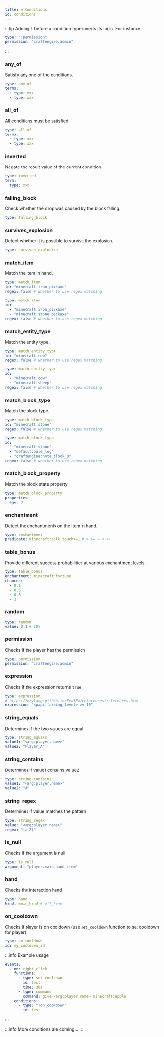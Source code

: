 ```yaml
---
title: ⚖️ Conditions
id: conditions
---
```


:::tip
Adding `!` before a condition type inverts its logic. For instance:

```yaml
type: "!permission"
permission: "craftengine.admin"
```
:::

### any\_of

Satisfy any one of the conditions.

```yaml
type: any_of
terms:
  - type: xxx
  - type: xxx
```

### all\_of

All conditions must be satisfied.

```yaml
type: all_of
terms:
  - type: xxx
  - type: xxx
```

### inverted

Negate the result value of the current condition.

```yaml
type: inverted
term:
  type: xxx
```

### falling\_block

Check whether the drop was caused by the block falling.

```yaml
type: falling_block
```

### survives\_explosion

Detect whether it is possible to survive the explosion.

```yaml
type: survives_explosion
```

### match\_item

Match the item in hand.

```yaml
type: match_item
id: "minecraft:iron_pickaxe"
regex: false # whether to use regex matching
```

```yaml
type: match_item
id: 
  - "minecraft:iron_pickaxe"
  - "minecraft:stone_pickaxe"
regex: false # whether to use regex matching
```

### match\_entity\_type

Match the entity type.

```yaml
type: match_entity_type
id: "minecraft:cow"
regex: false # whether to use regex matching
```

```yaml
type: match_entity_type
id:
  - "minecraft:cow"
  - "minecraft:sheep"
regex: false # whether to use regex matching
```

### match\_block\_type

Match the block type.

```yaml
type: match_block_type
id: "minecraft:stone"
regex: false # whether to use regex matching
```

```yaml
type: match_block_type
id:
  - "minecraft:stone"
  - "default:pale_log"
  - "craftengine:note_block_0"
regex: false # whether to use regex matching
```


### match\_block\_property

Match the block state property

```yaml
type: match_block_property
properties:
  age: 3
```

### enchantment

Detect the enchantments on the item in hand.

```yaml
type: enchantment
predicate: minecraft:silk_touch>=1 # > >= = < <=
```

### table\_bonus

Provide different success probabilities at various enchantment levels.

```yaml
type: table_bonus
enchantment: minecraft:fortune
chances:
  - 0.1
  - 0.5
  - 0.8
  - 1
```

### random

```yaml
type: random
value: 0.1 # 10%
```

### permission

Checks if the player has the permission

```yaml
type: permission
permission: "craftengine.admin"
```

### expression

Checks if the expression returns `true`

```yaml
type: expression
# https://ezylang.github.io/EvalEx/references/references.html
expression: "<papi:farming_level> >= 10"
```

### string\_equals

Determines if the two values are equal

```yaml
type: string_equals
value1: "<arg:player.name>"
value2: "Player_A"
```

### string\_contains

Determines if value1 contains value2

```yaml
type: string_contains
value1: "<arg:player.name>"
value2: "A"
```

### string\_regex

Determines if value matches the pattern

```yaml
type: string_regex
value: "<arg:player.name>"
regex: "[a-Z]"
```

### is\_null

Checks if the argument is null

```yaml
type: is_null
argument: "player.main_hand_item"
```

### hand

Checks the interaction hand

```yaml
type: hand
hand: main_hand # off_hand
```

### on\_cooldown

Checks if player is on cooldown (use `set_cooldown` function to set cooldown for player)

```yaml
type: on_cooldown
id: my_cooldown_id
```

:::info
Example usage

```yaml
events:
  - on: right_click
    functions:
      - type: set_cooldown
        id: test
        time: 30s
      - type: command
        command: give <arg:player.name> minecraft:apple
    conditions:
      - type: "!on_cooldown"
        id: test
```
:::

:::info
More conditions are coming...
:::
